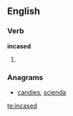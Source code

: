==English==

===Verb===
'''incased'''

# {{past of|[[incase]]}}

===Anagrams===
* [[candies#English|candies]], [[scienda#English|scienda]]

[[te:incased]]
